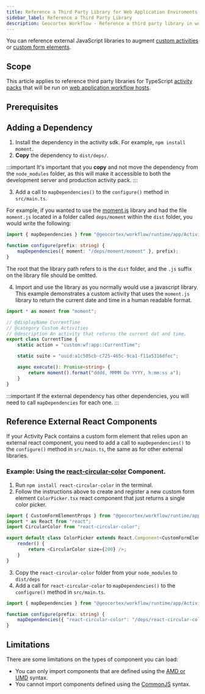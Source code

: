 ```yaml
---
title: Reference a Third Party Library for Web Application Enviroments
sidebar_label: Reference a Third Party Library
description: Geocortex Workflow - Reference a third party library in workflow for web applications
---
```



You can reference external JavaScript libraries to augment [custom activities](implement-custom-activity-web.mdx) or [custom form elements](implement-custom-form-elements-web.mdx).

## Scope

This article applies to reference third party libraries for TypeScript [activity packs](concepts-key-concepts.mdx#activity-packs) that will be run on [web application workflow hosts](concepts-key-concepts.mdx#geocortex-workflow-hosts).

## Prerequisites

<WebPrereqs />

## Adding a Dependency

1. Install the dependency in the activity sdk. For example, `npm install moment`.
2. **Copy** the dependency to `dist/deps/`.

:::important
It's important that you **copy** and not move the dependency from the `node_modules` folder, as this will make it accessible to both the development server and production activity pack.
:::

3. Add a call to `mapDependencies()` to the `configure()` method in `src/main.ts`.

For example, if you wanted to use the [moment.js](https://github.com/moment/moment) library and had the file `moment.js` located in a folder called `deps/moment` within the `dist` folder, you would write the following:

```ts
import { mapDependencies } from "@geocortex/workflow/runtime/app/ActivityPackUtils";

function configure(prefix: string) {
    mapDependencies({ moment: "/deps/moment/moment" }, prefix);
}
```

The root that the library path refers to is the `dist` folder, and the `.js` suffix on the library file should be omitted.

4. Import and use the library as you normally would use a javascript library. This example demonstrates a custom activity that uses the `moment.js` library to return the current date and time in a human readable format.

```ts
import * as moment from "moment";

// @displayName CurrentTime
// @category Custom Activities
// @description An activity that returns the current dat and time.
export class CurrentTime {
    static action = "custom:wf:app::CurrentTime";

    static suite = "uuid:a1c505cb-c725-465c-9ca1-f11a5316dfec";

    async execute(): Promise<string> {
        return moment().format("dddd, MMMM Do YYYY, h:mm:ss a");
    }
}
```

:::important
If the external dependency has other dependencies, you will need to call `mapDependencies` for each one.
:::

## Reference External React Components

If your Activity Pack contains a custom form element that relies upon an external react component, you need to add a call to `mapDependencies()` to the `configure()` method in `src/main.ts`, the same as for other external libraries.

<!--
TODO: This library is very outdated, and will start causing `npm install` errors when we upgrade to React 16 in the SDK.
It doesn't support React 16. Let's pick something more popular perhaps?
-->

### Example: Using the [react-circular-color](https://github.com/ubcent/react-circular-color) Component.

1. Run `npm install react-circular-color` in the terminal.
2. Follow the instructions above to create and register a new custom form element `ColorPicker.tsx` react component that just returns a single color picker.

```ts
import { CustomFormElementProps } from "@geocortex/workflow/runtime/app/RegisterCustomFormElementBase";
import * as React from "react";
import CircularColor from "react-circular-color";

export default class ColorPicker extends React.Component<CustomFormElementProps> {
    render() {
        return <CircularColor size={200} />;
    }
}
```

3. Copy the `react-circular-color` folder from your `node_modules` to `dist/deps`
4. Add a call for `react-circular-color` to `mapDependencies()` to the `configure()` method in `src/main.ts`.

```ts
import { mapDependencies } from "@geocortex/workflow/runtime/app/ActivityPackUtils";

function configure(prefix: string) {
    mapDependencies({ "react-circular-color": "/deps/react-circular-color/build/index" }, prefix);
}
```

## Limitations

There are some limitations on the types of component you can load:

-   You can only import components that are defined using the [AMD or UMD](https://www.davidbcalhoun.com/2014/what-is-amd-commonjs-and-umd/) syntax.
-   You cannot import components defined using the [CommonJS](http://requirejs.org/docs/commonjs.html) syntax.
